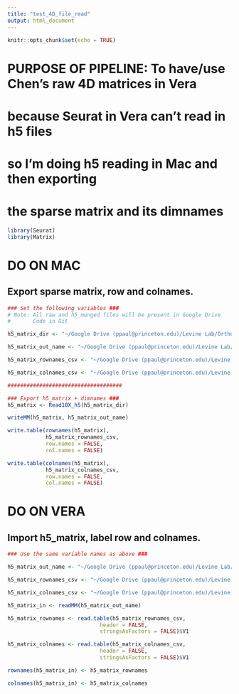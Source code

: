 ```yaml
---
title: "test_4D_file_read"
output: html_document
---
```


```r
knitr::opts_chunk$set(echo = TRUE)
```

# PURPOSE OF PIPELINE: To have/use Chen's raw 4D matrices in Vera
#                      because Seurat in Vera can't read in h5 files
#                      so I'm doing h5 reading in Mac and then exporting
#                      the sparse matrix and its dimnames

```r
library(Seurat)
library(Matrix)
```
# DO ON MAC
## Export sparse matrix, row and colnames.
```r

### Set the following variables ###
# Note: All raw and h5_munged files will be present in Google Drive
#       Code in Git

h5_matrix_dir <- "~/Google Drive (ppaul@princeton.edu)/Levine Lab/Orthology Maps/h5_munging/4D_GSE131155_RAW/GSM3764764_iniG1_raw_gene_bc_matrices_h5.h5"

h5_matrix_out_name <- "~/Google Drive (ppaul@princeton.edu)/Levine Lab/Orthology Maps/h5_munging/h5_munging_output_files/iniG1_out.txt"

h5_matrix_rownames_csv <- "~/Google Drive (ppaul@princeton.edu)/Levine Lab/Orthology Maps/h5_munging/h5_munging_output_files/iniG1_rownames.csv"

h5_matrix_colnames_csv <- "~/Google Drive (ppaul@princeton.edu)/Levine Lab/Orthology Maps/h5_munging/h5_munging_output_files/iniG1_colnames.csv"

####################################

### Export h5_matrix + dimnames ### 
h5_matrix <- Read10X_h5(h5_matrix_dir)

writeMM(h5_matrix, h5_matrix_out_name)

write.table(rownames(h5_matrix),
            h5_matrix_rownames_csv,
            row.names = FALSE,
            col.names = FALSE)

write.table(colnames(h5_matrix), 
            h5_matrix_colnames_csv,
            row.names = FALSE,
            col.names = FALSE)
```

# DO ON VERA
## Import h5_matrix, label row and colnames.
```r

### Use the same variable names as above ###

h5_matrix_out_name <- "~/Google Drive (ppaul@princeton.edu)/Levine Lab/Orthology Maps/h5_munging/h5_munging_output_files/iniG1_out.txt"

h5_matrix_rownames_csv <- "~/Google Drive (ppaul@princeton.edu)/Levine Lab/Orthology Maps/h5_munging/h5_munging_output_files/iniG1_rownames.csv"

h5_matrix_colnames_csv <- "~/Google Drive (ppaul@princeton.edu)/Levine Lab/Orthology Maps/h5_munging/h5_munging_output_files/iniG1_colnames.csv"

h5_matrix_in <- readMM(h5_matrix_out_name)

h5_matrix_rownames <- read.table(h5_matrix_rownames_csv,
                             header = FALSE,
                             stringsAsFactors = FALSE)$V1

h5_matrix_colnames <- read.table(h5_matrix_colnames_csv,
                             header = FALSE,
                             stringsAsFactors = FALSE)$V1

rownames(h5_matrix_in) <- h5_matrix_rownames

colnames(h5_matrix_in) <- h5_matrix_colnames
```

